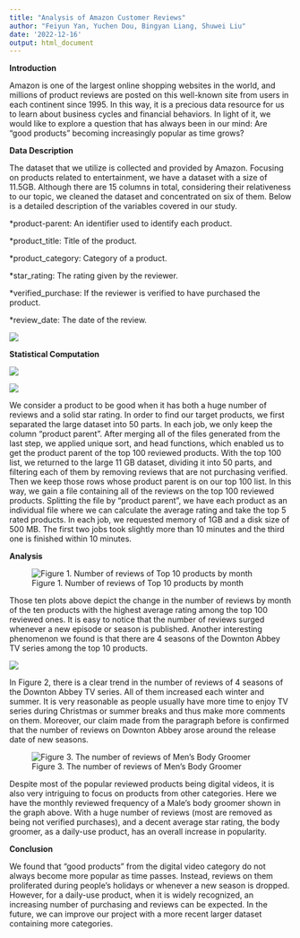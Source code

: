 ---
title: "Analysis of Amazon Customer Reviews"
author: "Feiyun Yan, Yuchen Dou, Bingyan Liang, Shuwei Liu"
date: '2022-12-16'
output: html_document
---
**Introduction**

Amazon is one of the largest online shopping websites in the world, and millions of product reviews are posted on this well-known site from users in each continent since 1995. In this way, it is a precious data resource for us to learn about business cycles and financial behaviors. In light of it, we would like to explore a question that has always been in our mind: Are “good products” becoming increasingly popular as time grows?

**Data Description**

The dataset that we utilize is collected and provided by Amazon. Focusing on products related to entertainment, we have a dataset with a size of 11.5GB. Although there are 15 columns in total, considering their relativeness to our topic, we cleaned the dataset and concentrated on six of them. Below is a detailed description of the variables covered in our study.

*product-parent: An identifier used to identify each product.

*product_title: Title of the product.

*product_category: Category of a product.

*star_rating: The rating given by the reviewer.

*verified_purchase: If the reviewer is verified to have purchased the product.

*review_date: The date of the review.

![](C:/Users/Bingyan/Desktop/STAT605/group 4/image1.png)

**Statistical Computation**

![](C:/Users/Bingyan/Desktop/STAT605/group 4/image2.png)

![](C:/Users/Bingyan/Desktop/STAT605/group 4/image3.png)

We consider a product to be good when it has both a huge number of reviews and a solid star rating. In order to find our target products, we first separated the large dataset into 50 parts. In each job, we only keep the column “product parent”. After merging all of the files generated from the last step, we applied unique sort, and head functions, which enabled us to get the product parent of the top 100 reviewed products. With the top 100 list, we returned to the large 11 GB dataset, dividing it into 50 parts, and filtering each of them by removing reviews that are not purchasing verified. Then we keep those rows whose product parent is on our top 100 list. In this way, we gain a file containing all of the reviews on the top 100 reviewed products. Splitting the file by “product parent”, we have each product as an individual file where we can calculate the average rating and take the top 5 rated products. In each job, we requested memory of 1GB and a disk size of 500 MB. The first two jobs took slightly more than 10 minutes and the third one is finished within 10 minutes.

**Analysis**

![Figure 1. Number of reviews of Top 10 products by month](top 10.png)

Those ten plots above depict the change in the number of reviews by month of the ten products with the highest average rating among the top 100 reviewed ones. It is easy to notice that the number of reviews surged whenever a new episode or season is published. Another interesting phenomenon we found is that there are 4 seasons of the Downton Abbey TV series among the top 10 products.

![](downtown_abbey.png)

In Figure 2, there is a clear trend in the number of reviews of 4 seasons of the Downton Abbey TV series. All of them increased each winter and summer. It is very reasonable as people usually have more time to enjoy TV series during Christmas or summer breaks and thus make more comments on them. Moreover, our claim made from the paragraph before is confirmed that the number of reviews on Downton Abbey arose around the release date of new seasons. 

![Figure 3. The number of reviews of Men’s Body Groomer](image4.png)

Despite most of the popular reviewed products being digital videos, it is also very intriguing to focus on products from other categories. Here we have the monthly reviewed frequency of a Male’s body groomer shown in the graph above. With a huge number of reviews (most are removed as being not verified purchases), and a decent average star rating, the body groomer, as a daily-use product, has an overall increase in popularity.

**Conclusion**

We found that “good products” from the digital video category do not always become more popular as time passes. Instead, reviews on them proliferated during people’s holidays or whenever a new season is dropped. However, for a daily-use product, when it is widely recognized, an increasing number of purchasing and reviews can be expected. In the future, we can improve our project with a more recent larger dataset containing more categories.



